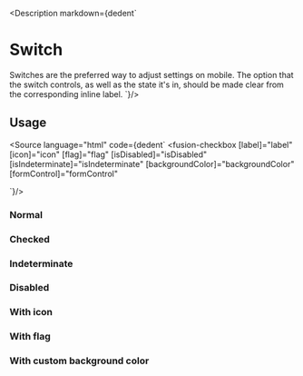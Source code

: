 

<Meta title="Components/Inputs/Checkbox/All"/>

<Description markdown={dedent`
# Switch
Switches are the preferred way to adjust settings on mobile. The option that the switch controls, as well as the state it's in, should be made clear from the corresponding inline label.
`}/>

## Usage
<Source language="html"
        code={dedent`
<fusion-checkbox [label]="label"
 [icon]="icon"
 [flag]="flag"
 [isDisabled]="isDisabled"
 [isIndeterminate]="isIndeterminate"
 [backgroundColor]="backgroundColor"
 [formControl]="formControl"
></fusion-checkbox>
`}/>

### Normal
<Canvas>
    <Story id="components-inputs-checkbox--default"></Story>
</Canvas>

### Checked
<Canvas>
    <Story id="components-inputs-checkbox--checked"></Story>
</Canvas>

### Indeterminate
<Canvas>
    <Story id="components-inputs-checkbox--indeterminate"></Story>
</Canvas>

### Disabled
<Canvas>
    <Story id="components-inputs-checkbox--disabled"></Story>
</Canvas>

### With icon
<Canvas>
    <Story id="components-inputs-checkbox--with-icon"></Story>
</Canvas>

### With flag
<Canvas>
    <Story id="components-inputs-checkbox--with-flag"></Story>
</Canvas>

### With custom background color
<Canvas>
    <Story id="components-inputs-checkbox--with-custom-background-color"></Story>
</Canvas>


<ArgsTable of={CheckboxComponent}/>
